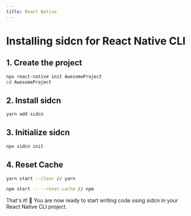 ```yaml
---
title: React Native
---
```


# Installing sidcn for React Native CLI

## 1. Create the project

```bash
npx react-native init AwesomeProject
cd AwesomeProject
```
## 2. Install sidcn

```bash copy
yarn add sidcn
```

## 3. Initialize sidcn

```bash copy
npx sidcn init
```

## 4. Reset Cache

```bash copy
yarn start --clear // yarn

npm start -- --reset-cache // npm
```



That's it! 🎉
You are now ready to start writing code using sidcn in your React Native CLI project.